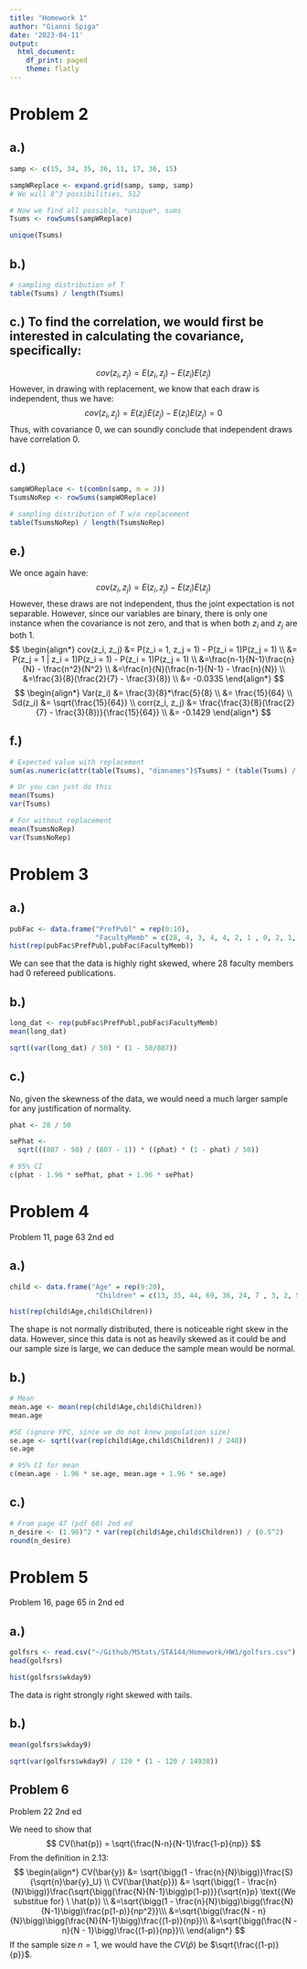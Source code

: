 ```yaml
---
title: "Homework 1"
author: "Gianni Spiga"
date: '2023-04-11'
output: 
  html_document:
    df_print: paged
    theme: flatly
---
```


# Problem 2

## a.)

```r
samp <- c(15, 34, 35, 36, 11, 17, 36, 15)

sampWReplace <- expand.grid(samp, samp, samp)
# We will 8^3 possibilities, 512

# Now we find all possible, *unique*, sums
Tsums <- rowSums(sampWReplace)

unique(Tsums)
```

## b.) 

```r
# sampling distribution of T
table(Tsums) / length(Tsums)
```

## c.) To find the correlation, we would first be interested in calculating the covariance, specifically: 

$$
cov(z_i, z_j) = E(z_i,z_j) - E(z_i)E(z_j)
$$
However, in drawing with replacement, we know that each draw is independent, thus we have:
$$cov(z_i, z_j) = E(z_i)E(z_j) - E(z_i)E(z_j) = 0$$
Thus, with covariance 0, we can soundly conclude that independent draws have correlation 0. 

## d.) 
```r
sampWOReplace <- t(combn(samp, m = 3))
TsumsNoRep <- rowSums(sampWOReplace)

# sampling distribution of T w/o replacement
table(TsumsNoRep) / length(TsumsNoRep)
```

## e.) 
We once again have:
$$
cov(z_i, z_j) = E(z_i,z_j) - E(z_i)E(z_j)
$$
However, these draws are not independent, thus the joint expectation is not separable. However, since our variables are binary, there is only one instance when the covariance is not zero, and that is when both $z_i$ and $z_j$ are both 1. 
$$
\begin{align*}
cov(z_i, z_j) &= P(z_i = 1, z_j = 1) - P(z_i = 1)P(z_j = 1) \\
&= P(z_j = 1 |  z_i = 1)P(z_i = 1) - P(z_i = 1)P(z_j = 1) \\
&=\frac{n-1}{N-1}\frac{n}{N} - \frac{n^2}{N^2} \\
&=\frac{n}{N}(\frac{n-1}{N-1} - \frac{n}{N}) \\
&=\frac{3}{8}(\frac{2}{7} - \frac{3}{8}) \\
&= -0.0335
\end{align*}
$$
$$
\begin{align*}
Var(z_i) &= \frac{3}{8}*\frac{5}{8} \\
&= \frac{15}{64} \\
Sd(z_i) &= \sqrt{\frac{15}{64}} \\
corr(z_i, z_j) &= \frac{\frac{3}{8}(\frac{2}{7} - \frac{3}{8})}{\frac{15}{64}} \\
&= -0.1429
\end{align*}
$$

## f.) 
```r
# Expected value with replacement
sum(as.numeric(attr(table(Tsums), "dimnames")$Tsums) * (table(Tsums) / length(Tsums)))

# Or you can just do this
mean(Tsums)
var(Tsums)

# For without replacement
mean(TsumsNoRep)
var(TsumsNoRep)
```

# Problem 3

## a.)

```r
pubFac <- data.frame("PrefPubl" = rep(0:10),
                     "FacultyMemb" = c(28, 4, 3, 4, 4, 2, 1 , 0, 2, 1, 1))
hist(rep(pubFac$PrefPubl,pubFac$FacultyMemb))
```

We can see that the data is highly right skewed, where 28 faculty members had 0 refereed publications. 

## b.) 
```r
long_dat <- rep(pubFac$PrefPubl,pubFac$FacultyMemb)
mean(long_dat)

sqrt((var(long_dat) / 50) * (1 - 50/807))
```

## c.)

No, given the skewness of the data, we would need a much larger sample for any justification of normality. 
```r
phat <- 28 / 50

sePhat <-
  sqrt(((807 - 50) / (807 - 1)) * ((phat) * (1 - phat) / 50))

# 95% CI
c(phat - 1.96 * sePhat, phat + 1.96 * sePhat)
```

# Problem 4
Problem 11, page 63 2nd ed

## a.) 
```r
child <- data.frame("Age" = rep(9:20),
                     "Children" = c(13, 35, 44, 69, 36, 24, 7 , 3, 2, 5, 1, 1))

hist(rep(child$Age,child$Children))
```

The shape is not normally distributed, there is noticeable right skew in the data. However, since this data is not as heavily skewed as it could be and our sample size is large, we can deduce the sample mean would be normal. 

## b.) 
```r
# Mean
mean.age <- mean(rep(child$Age,child$Children))
mean.age

#SE (ignore FPC, since we do not know population size)
se.age <- sqrt((var(rep(child$Age,child$Children)) / 240))
se.age

# 95% CI for mean
c(mean.age - 1.96 * se.age, mean.age + 1.96 * se.age)
```

## c.) 

```r
# From page 47 (pdf 60) 2nd ed
n_desire <- (1.96)^2 * var(rep(child$Age,child$Children)) / (0.5^2)
round(n_desire)
```

# Problem 5

Problem 16, page 65 in 2nd ed

## a.)

```r
golfsrs <- read.csv("~/Github/MStats/STA144/Homework/HW1/golfsrs.csv")
head(golfsrs)

hist(golfsrs$wkday9)
```

The data is right strongly right skewed with tails.  

## b.) 
```r
mean(golfsrs$wkday9)

sqrt(var(golfsrs$wkday9) / 120 * (1 - 120 / 14938))
```

## Problem 6

Problem 22 2nd ed

We need to show that 
$$
CV(\hat{p}) = \sqrt{\frac{N-n}{N-1}\frac{1-p}{np}}
$$
From the definition in 2.13:
$$
\begin{align*}
CV(\bar{y}) &= \sqrt{\bigg(1 - \frac{n}{N}\bigg)}\frac{S}{\sqrt{n}\bar{y}_U}  \\
CV(\bar{\hat{p}}) &= \sqrt{\bigg(1 - \frac{n}{N}\bigg)}\frac{\sqrt{\bigg(\frac{N}{N-1}\bigg)p(1-p)}}{\sqrt{n}p} \text{(We substitue for} \ \hat{p}) \\
&=\sqrt{\bigg(1 - \frac{n}{N}\bigg)\bigg(\frac{N}{N-1}\bigg)\frac{p(1-p)}{np^2}}\\\
&=\sqrt{\bigg(\frac{N - n}{N}\bigg)\bigg(\frac{N}{N-1}\bigg)\frac{(1-p)}{np}}\\
&=\sqrt{\bigg(\frac{N - n}{N - 1}\bigg)\frac{(1-p)}{np}}\\
\end{align*}
$$
If the sample size $n=1$, we would have the $CV(\hat{p})$ be $\sqrt{\frac{(1-p)}{p}}$. 
